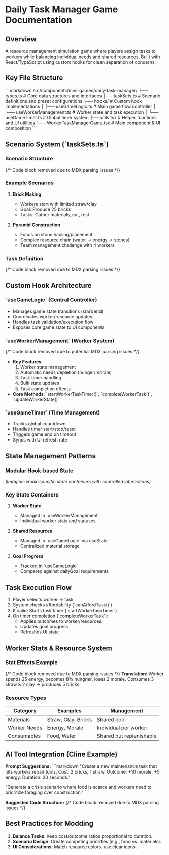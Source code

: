 # Daily Task Manager Game Documentation

## Overview
A resource management simulation game where players assign tasks to workers while balancing individual needs and shared resources. Built with React/TypeScript using custom hooks for clean separation of concerns.

## Key File Structure
\`\`\`markdown
src/components/mini-games/daily-task-manager/
├── types.ts          # Core data structures and interfaces
├── taskSets.ts       # Scenario definitions and preset configurations
├── hooks/            # Custom hook implementations
│   ├── useGameLogic.ts       # Main game flow controller
│   ├── useWorkerManagement.ts # Worker state and task execution
│   └── useGameTimer.ts       # Global timer system
├── utils.tsx         # Helper functions and UI utilities
└── WorkerTaskManagerGame.tsx # Main component & UI composition
\`\`\`

## Scenario System (\`taskSets.ts\`)
### Scenario Structure
{/* Code block removed due to MDX parsing issues */}

### Example Scenarios
1. **Brick Making**
   - Workers start with limited straw/clay
   - Goal: Produce 25 bricks
   - Tasks: Gather materials, eat, rest

2. **Pyramid Construction**
   - Focus on stone hauling/placement
   - Complex resource chain (water → energy → stones)
   - Team management challenge with 4 workers

### Task Definition
{/* Code block removed due to MDX parsing issues */}

## Custom Hook Architecture
### \`useGameLogic\` (Central Controller)
- Manages game state transitions (start/end)
- Coordinates worker/resource updates
- Handles task validation/execution flow
- Exposes core game state to UI components

### \`useWorkerManagement\` (Worker System)
{/* Code block removed due to potential MDX parsing issues */}
- **Key Features**:
  1. Worker state management
  2. Automatic needs depletion (hunger/morale)
  3. Task timer handling
  4. Bulk state updates
  5. Task completion effects
- **Core Methods**: \`startWorkerTaskTimer()\`, \`completeWorkerTask()\`, \`updateWorkerState()\`

### \`useGameTimer\` (Time Management)
- Tracks global countdown
- Handles timer start/stop/reset
- Triggers game end on timeout
- Syncs with UI refresh rate

## State Management Patterns
### Modular Hook-based State
*(Imagine: Hook-specific state containers with controlled interactions)*

### Key State Containers
1. **Worker State**
   - Managed in \`useWorkerManagement\`
   - Individual worker stats and statuses

2. **Shared Resources**
   - Managed in \`useGameLogic\` via useState
   - Centralized material storage

3. **Goal Progress**
   - Tracked in \`useGameLogic\`
   - Compared against dailyGoal requirements

## Task Execution Flow
1. Player selects worker → task
2. System checks affordability (\`canAffordTask()\`)
3. If valid: Starts task timer (\`startWorkerTaskTimer\`)
4. On timer completion (\`completeWorkerTask\`):
   - Applies outcomes to worker/resources
   - Updates goal progress
   - Refreshes UI state

## Worker Stats & Resource System
### Stat Effects Example
{/* Code block removed due to MDX parsing issues */}
**Translation:** Worker spends 25 energy, becomes 8% hungrier, loses 2 morale. Consumes 3 straw & 2 clay → produces 5 bricks.

### Resource Types
| Category       | Examples            | Management              |
|----------------|---------------------|-------------------------|
| Materials      | Straw, Clay, Bricks | Shared pool             |
| Worker Needs   | Energy, Morale      | Individual per worker   |
| Consumables    | Food, Water         | Shared but replenishable |

## AI Tool Integration (Cline Example)
**Prompt Suggestions:**
\`\`\`markdown
\"Create a new maintenance task that lets workers repair tools. Cost: 2 bricks, 1 straw. Outcome: +10 morale, +5 energy. Duration: 20 seconds.\"

\"Generate a crisis scenario where food is scarce and workers need to prioritize foraging over construction.\"
\`\`\`

**Suggested Code Structure:**
{/* Code block removed due to MDX parsing issues */}

## Best Practices for Modding
1. **Balance Tasks**: Keep cost/outcome ratios proportional to duration.
2. **Scenario Design**: Create competing priorities (e.g., food vs. materials).
3. **UI Considerations**: Match resource colors, use clear icons.
